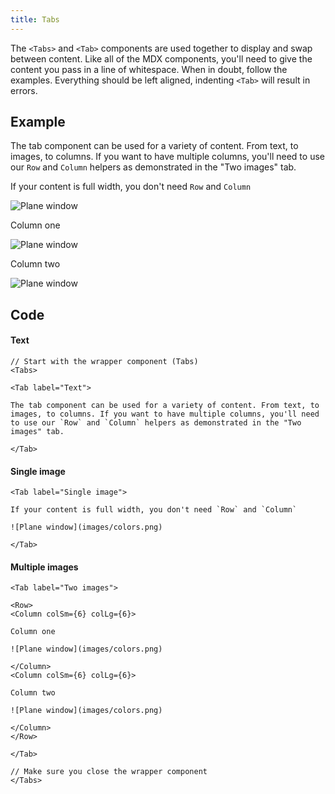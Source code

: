```yaml
---
title: Tabs
---
```



<PageDescription>

The `<Tabs>` and `<Tab>` components are used together to display and swap between content. Like all of the MDX components, you'll need to give the content you pass in a line of whitespace. When in doubt, follow the examples. Everything should be left aligned, indenting `<Tab>` will result in errors.

</PageDescription>

## Example

<Tabs>

<Tab label="Text">

The tab component can be used for a variety of content. From text, to images, to columns. If you want to have multiple columns, you'll need to use our `Row` and `Column` helpers as demonstrated in the "Two images" tab.

</Tab>

<Tab label="Single image">

If your content is full width, you don't need `Row` and `Column`

![Plane window](images/colors.png)

</Tab>

<Tab label="Two images">

<Row>
<Column colSm={6} colLg={6}>

Column one

![Plane window](images/colors.png)

</Column>
<Column colSm={6} colLg={6}>

Column two

![Plane window](images/colors.png)

</Column>
</Row>

</Tab>

</Tabs>

## Code

#### Text

```
// Start with the wrapper component (Tabs)
<Tabs>

<Tab label="Text">

The tab component can be used for a variety of content. From text, to images, to columns. If you want to have multiple columns, you'll need to use our `Row` and `Column` helpers as demonstrated in the "Two images" tab.

</Tab>
```

#### Single image

```
<Tab label="Single image">

If your content is full width, you don't need `Row` and `Column`

![Plane window](images/colors.png)

</Tab>
```

#### Multiple images

```
<Tab label="Two images">

<Row>
<Column colSm={6} colLg={6}>

Column one

![Plane window](images/colors.png)

</Column>
<Column colSm={6} colLg={6}>

Column two

![Plane window](images/colors.png)

</Column>
</Row>

</Tab>

// Make sure you close the wrapper component
</Tabs>
```
